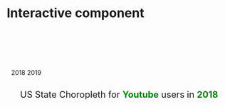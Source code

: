 # Interactive component

```r

```


<script src="https://d3js.org/d3.v5.min.js"></script>
<link rel="stylesheet" href="res/interactive_component/jquery.toggleinput.css">
<link rel="stylesheet" href="res/interactive_component/site.css">
<link rel="stylesheet" href="res/interactive_component/social-media-logo.css">
<link rel="stylesheet" href="https://cdnjs.cloudflare.com/ajax/libs/font-awesome/4.7.0/css/font-awesome.min.css">

<div id="divSocial" style="padding: 10px; float:left; width:400px;">
<a href="#" class="fa fa-youtube active"  media="youtube" title="Youtube"></a>
<a href="#" class="fa fa-facebook"  media="facebook" title="Facebook"></a>
<a href="#" class="fa fa-instagram"  media="instagram" title="Instagram"></a>
<a href="#" class="fa fa-pinterest"  media="pintrest" title="Pintrest"></a>
<br>
<a href="#" class="fa fa-linkedin"  media="linkedin" title="Linkedin"></a>
<a href="#" class="fa fa-twitter"  media="twitter" title="Twitter"></a>
<a href="#" class="fa fa-snapchat-ghost"  media="snapchat" title="Snapchat"></a>
<a href="#" class="fa fa-whatsapp"  media="whatsapp" title="Whatsapp"></a>
</div>

<div class="has-toggle-input" style="padding: 10px; float:left;"><label class="lblyear active" year="2018">
		2018
	</label>
	<label class="lblyear" year="2019">
		2019
	</label></div>
	
<div style="clear:both">
</div>
<div style="padding:5px;"><span style="padding-left:25px; font-size:20px;">
		US State Choropleth for <span id="spnSocialMedia" style="font-weight:bolder;color:green">Youtube</span> users in <span id="spnYear" style="font-weight:bolder;color:green">2018</span>
	</span>
</div>

<div id="tooltip" class="tooltip" style="opacity:0;">
</div>
<!-- SVG div -->
<div id="chart">
</div>


<script src="res/interactive_component/interactive.js" type="text/javascript"></script>
